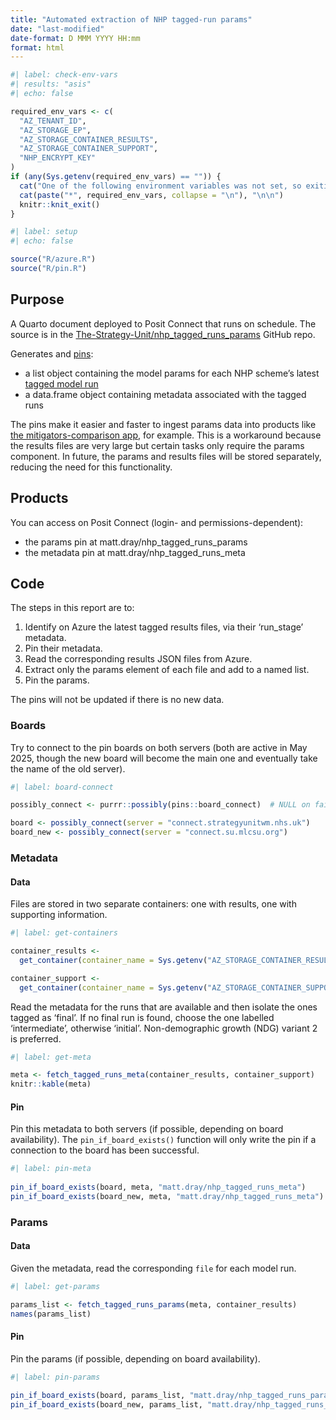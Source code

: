 ```yaml
---
title: "Automated extraction of NHP tagged-run params"
date: "last-modified"
date-format: D MMM YYYY HH:mm
format: html
---
```


```r
#| label: check-env-vars
#| results: "asis"
#| echo: false

required_env_vars <- c(
  "AZ_TENANT_ID",
  "AZ_STORAGE_EP",
  "AZ_STORAGE_CONTAINER_RESULTS",
  "AZ_STORAGE_CONTAINER_SUPPORT",
  "NHP_ENCRYPT_KEY"
)
if (any(Sys.getenv(required_env_vars) == "")) {
  cat("One of the following environment variables was not set, so exiting \n\n")
  cat(paste("*", required_env_vars, collapse = "\n"), "\n\n")
  knitr::knit_exit() 
}
```

```r
#| label: setup
#| echo: false

source("R/azure.R")
source("R/pin.R")
```

## Purpose

A Quarto document deployed to Posit Connect that runs on schedule.
The source is in the [The-Strategy-Unit/nhp_tagged_runs_params](https://github.com/The-Strategy-Unit/nhp_tagged_runs_params) GitHub repo.

Generates and [pins](https://pins.rstudio.com/):

* a list object containing the model params for each NHP scheme's latest [tagged model run](https://connect.strategyunitwm.nhs.uk/nhp/tagged_runs)
* a data.frame object containing metadata associated with the tagged runs

The pins make it easier and faster to ingest params data into products like [the mitigators-comparison app](https://github.com/The-Strategy-Unit/nhp_inputs_report_app), for example.
This is a workaround because the results files are very large but certain tasks only require the params component.
In future, the params and results files will be stored separately, reducing the need for this functionality.

## Products

You can access on Posit Connect (login- and permissions-dependent):

* the params pin at matt.dray/nhp_tagged_runs_params
* the metadata pin at matt.dray/nhp_tagged_runs_meta

## Code

The steps in this report are to:

1. Identify on Azure the latest tagged results files, via their 'run_stage' metadata.
1. Pin their metadata.
1. Read the corresponding results JSON files from Azure.
1. Extract only the params element of each file and add to a named list.
1. Pin the params.

The pins will not be updated if there is no new data.

### Boards

Try to connect to the pin boards on both servers (both are active in May 2025, though the new board will become the main one and eventually take the name of the old server).

```r
#| label: board-connect

possibly_connect <- purrr::possibly(pins::board_connect)  # NULL on failure

board <- possibly_connect(server = "connect.strategyunitwm.nhs.uk")
board_new <- possibly_connect(server = "connect.su.mlcsu.org")
```

### Metadata

#### Data

Files are stored in two separate containers: one with results, one with supporting information.

```r
#| label: get-containers

container_results <-
  get_container(container_name = Sys.getenv("AZ_STORAGE_CONTAINER_RESULTS"))

container_support <-
  get_container(container_name = Sys.getenv("AZ_STORAGE_CONTAINER_SUPPORT"))
```

Read the metadata for the runs that are available and then isolate the ones tagged as 'final'. If no final run is found, choose the one labelled 'intermediate', otherwise 'initial'. Non-demographic growth (NDG) variant 2 is preferred.

```r
#| label: get-meta

meta <- fetch_tagged_runs_meta(container_results, container_support)
knitr::kable(meta)
```

#### Pin

Pin this metadata to both servers (if possible, depending on board availability). The `pin_if_board_exists()` function will only write the pin if a connection to the board has been successful.

```r
#| label: pin-meta
 
pin_if_board_exists(board, meta, "matt.dray/nhp_tagged_runs_meta")
pin_if_board_exists(board_new, meta, "matt.dray/nhp_tagged_runs_meta")
```

### Params

#### Data

Given the metadata, read the corresponding `file` for each model run.

```r
#| label: get-params

params_list <- fetch_tagged_runs_params(meta, container_results)
names(params_list)
```

#### Pin

Pin the params (if possible, depending on board availability).

```r
#| label: pin-params

pin_if_board_exists(board, params_list, "matt.dray/nhp_tagged_runs_params")
pin_if_board_exists(board_new, params_list, "matt.dray/nhp_tagged_runs_params")
```
